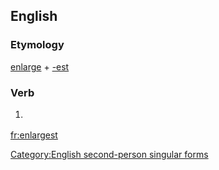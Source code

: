 ==English==

===Etymology===
[[enlarge]] + [[-est]]

===Verb===
{{en-verb form}}

# {{context|archaic|lang=en}} {{form of|Second-person singular simple present form|enlarge}}

[[Category:English second-person singular forms]]

[[fr:enlargest]]